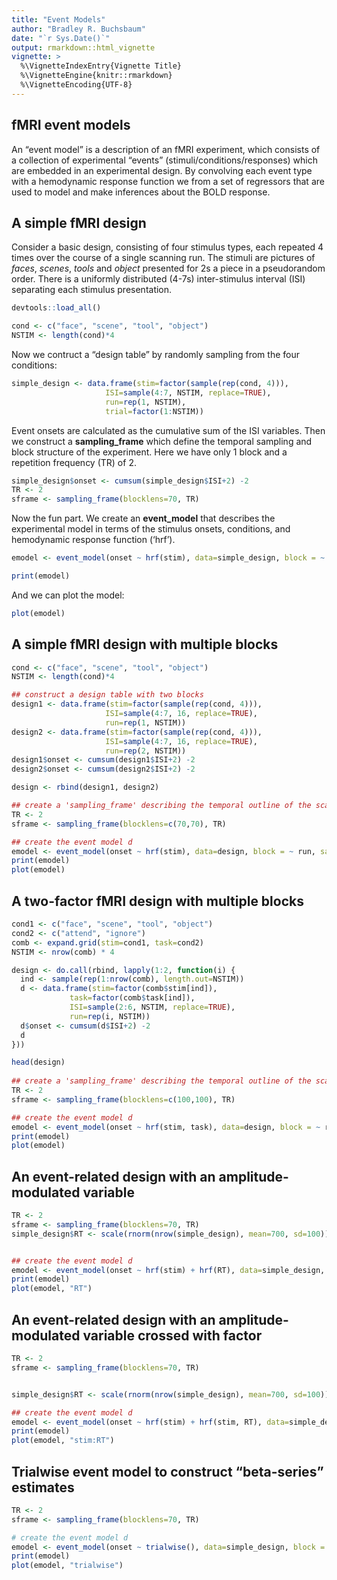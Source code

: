 ```yaml
---
title: "Event Models"
author: "Bradley R. Buchsbaum"
date: "`r Sys.Date()`"
output: rmarkdown::html_vignette
vignette: >
  %\VignetteIndexEntry{Vignette Title}
  %\VignetteEngine{knitr::rmarkdown}
  %\VignetteEncoding{UTF-8}
---
```



## fMRI event models

An "event model" is a description of an fMRI experiment, which consists of a collection of experimental "events" (stimuli/conditions/responses) which are embedded in an experimental design. By convolving each event type with a hemodynamic response function we from a set of regressors that are used to model and make inferences about the BOLD response.

## A simple fMRI design

Consider a basic design, consisting of four stimulus types, each repeated 4 times over the course of a single scanning run. The stimuli are pictures of *faces*, *scenes*, *tools* and *object* presented for 2s a piece in a pseudorandom order. There is a uniformly distributed (4-7s) inter-stimulus interval (ISI) separating each stimulus presentation.

```r
devtools::load_all()
```

```r

cond <- c("face", "scene", "tool", "object")
NSTIM <- length(cond)*4

```


Now we contruct a "design table" by randomly sampling from the four conditions:

```r

simple_design <- data.frame(stim=factor(sample(rep(cond, 4))), 
                     ISI=sample(4:7, NSTIM, replace=TRUE), 
                     run=rep(1, NSTIM),
                     trial=factor(1:NSTIM))

```

Event onsets are calculated as the cumulative sum of the ISI variables. Then we construct a **sampling_frame** which define the temporal sampling and block structure of the experiment. Here we have only 1 block and a repetition frequency (TR) of 2.

```r

simple_design$onset <- cumsum(simple_design$ISI+2) -2
TR <- 2
sframe <- sampling_frame(blocklens=70, TR)

```

Now the fun part. We create an **event_model** that describes the experimental model in terms of the stimulus onsets, conditions, and hemodynamic response function ('hrf').

```r

emodel <- event_model(onset ~ hrf(stim), data=simple_design, block = ~ run, sampling_frame=sframe)

```

```r
print(emodel)
```

And we can plot the model:

```r
plot(emodel)
```

## A simple fMRI design with multiple blocks

```r

cond <- c("face", "scene", "tool", "object")
NSTIM <- length(cond)*4

## construct a design table with two blocks
design1 <- data.frame(stim=factor(sample(rep(cond, 4))), 
                     ISI=sample(4:7, 16, replace=TRUE), 
                     run=rep(1, NSTIM))
design2 <- data.frame(stim=factor(sample(rep(cond, 4))), 
                     ISI=sample(4:7, 16, replace=TRUE), 
                     run=rep(2, NSTIM))
design1$onset <- cumsum(design1$ISI+2) -2
design2$onset <- cumsum(design2$ISI+2) -2

design <- rbind(design1, design2)

## create a 'sampling_frame' describing the temporal outline of the scan consisting of 70 images collected every once every 2 seconds.
TR <- 2
sframe <- sampling_frame(blocklens=c(70,70), TR)

## create the event model d
emodel <- event_model(onset ~ hrf(stim), data=design, block = ~ run, sampling_frame=sframe)
print(emodel)
plot(emodel)
```

## A two-factor fMRI design with multiple blocks


```r

cond1 <- c("face", "scene", "tool", "object")
cond2 <- c("attend", "ignore")
comb <- expand.grid(stim=cond1, task=cond2)
NSTIM <- nrow(comb) * 4

design <- do.call(rbind, lapply(1:2, function(i) {
  ind <- sample(rep(1:nrow(comb), length.out=NSTIM))
  d <- data.frame(stim=factor(comb$stim[ind]),
             task=factor(comb$task[ind]),
             ISI=sample(2:6, NSTIM, replace=TRUE), 
             run=rep(i, NSTIM))
  d$onset <- cumsum(d$ISI+2) -2
  d
}))

head(design)
       
## create a 'sampling_frame' describing the temporal outline of the scan consisting of 70 images collected every once every 2 seconds.
TR <- 2
sframe <- sampling_frame(blocklens=c(100,100), TR)

## create the event model d
emodel <- event_model(onset ~ hrf(stim, task), data=design, block = ~ run, sampling_frame=sframe)
print(emodel)
plot(emodel)
```

## An event-related design with an amplitude-modulated variable

```r
TR <- 2
sframe <- sampling_frame(blocklens=70, TR)
simple_design$RT <- scale(rnorm(nrow(simple_design), mean=700, sd=100))[,1]


## create the event model d
emodel <- event_model(onset ~ hrf(stim) + hrf(RT), data=simple_design, block = ~ run, sampling_frame=sframe)
print(emodel)
plot(emodel, "RT")
```

## An event-related design with an amplitude-modulated variable crossed with factor

```r
TR <- 2
sframe <- sampling_frame(blocklens=70, TR)


simple_design$RT <- scale(rnorm(nrow(simple_design), mean=700, sd=100))

## create the event model d
emodel <- event_model(onset ~ hrf(stim) + hrf(stim, RT), data=simple_design, block = ~ run, sampling_frame=sframe)
print(emodel)
plot(emodel, "stim:RT")
```

## Trialwise event model to construct "beta-series" estimates

```r
TR <- 2
sframe <- sampling_frame(blocklens=70, TR)

# create the event model d
emodel <- event_model(onset ~ trialwise(), data=simple_design, block = ~ run, sampling_frame=sframe)
print(emodel)
plot(emodel, "trialwise")
```
